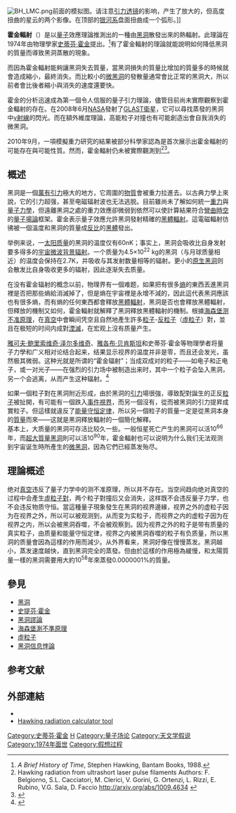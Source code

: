 {{multiple issues|
{{expand|time=2015-02-24T11:37:30+00:00}}
{{expert|time=2015-02-24T11:37:30+00:00}}
{{Refimprove|time=2018-03-17T13:08:58+00:00}}
}}
{{noteTA|G1=Physics}}
[[File:BH_LMC.png|thumb]]前面的模拟图。请注意[[引力透镜|引力透镜]]的影响，产生了放大的，但高度扭曲的星云的两个影像。在顶部的[[银河系|银河系]]盘面扭曲成一个弧形。]]

'''霍金輻射'''（{{lang-en|'''Hawking radiation'''}}）是以[[量子|量子]]效應理論推測出的一種由[[黑洞|黑洞]]散發出來的熱輻射。此理論在1974年由物理學家[[史蒂芬·霍金|史蒂芬·霍金]]提出。<ref>''A Brief History of Time'', Stephen Hawking, Bantam Books, 1988.</ref>有了霍金輻射的理論就能說明如何降低黑洞的質量而導致黑洞蒸散的現象。

而因為霍金輻射能夠讓黑洞失去質量，當黑洞損失的質量比增加的質量多的時候就會造成縮小，最終消失。而比較小的[[微黑洞|微黑洞]]的發散量通常會比正常的黑洞大，所以前者會比後者縮小與消失的速度還要快。

霍金的分析迅速成為第一個令人信服的量子引力理論，儘管目前尚未實際觀察到霍金輻射的存在。在2008年6月[[NASA|NASA]]發射了[[費米伽瑪射線空間望遠鏡|GLAST衛星]]，它可以尋找蒸發的黑洞中[[γ射線|γ射線]]的閃光。而在額外維度理論，高能粒子对撞也有可能創造出會自我消失的微黑洞。

2010年9月，一項模擬重力研究的結果被部分科學家認為是首次展示出霍金輻射的可能存在與可能性質。然而，霍金輻射仍未被實際觀測到<ref name="Milanoguys">Hawking radiation from ultrashort laser pulse filaments Authors: F. Belgiorno, S.L. Cacciatori, M. Clerici, V. Gorini, G. Ortenzi, L. Rizzi, E. Rubino, V.G. Sala, D. Faccio http://arxiv.org/abs/1009.4634 {{Wayback|url=http://arxiv.org/abs/1009.4634 |date=20210126000529 }}</ref><ref>{{cite web|title=Ultrafast Laser Pulse Makes Desktop Black Hole Glow|work=[[Wired_(magazine)|Wired]]|date=29 September 2010|author=Lisa Grossman|url=http://www.wired.com/wiredscience/2010/09/hawking-radiation-in-the-lab/|accessdate=30 April 2012|archive-date=2014-02-17|archive-url=https://web.archive.org/web/20140217072158/http://www.wired.com/wiredscience/2010/09/hawking-radiation-in-the-lab/|dead-url=no}}</ref>。

== 概述 ==
黑洞是一個[[萬有引力|萬有引力]]極大的地方，它周圍的[[物質|物質]]會被重力拉進去。以古典力學上來說，它的引力超强，甚至电磁辐射波也无法逃脱。目前雖尚未了解如何統一[[重力|重力]]與[[量子力學|量子力學]]，但遠離黑洞之處的重力效應卻微弱到依然可以使計算結果符合[[彎曲時空|彎曲時空]]的[[量子場論|量子場論]]框架。霍金表示量子效應允許黑洞發射精確的[[黑體輻射|黑體輻射]]。這電磁輻射彷彿被一個溫度和黑洞的質量成[[反比|反比]]的[[黑體|黑體]]發出。

举例来说，一[[太阳质量|太阳质量]]的黑洞的温度仅有60nK；事实上，黑洞会吸收比自身发射要多得多的[[宇宙微波背景辐射|宇宙微波背景辐射]]。一个质量为4.5×10<sup>22</sup> kg的黑洞（与月球质量相近）的温度会保持在2.7K，并吸收与其发射数量相等的辐射。更小的[[原生黑洞|原生黑洞]]则会散发比自身吸收更多的辐射，因此逐渐失去质量。

在没有霍金辐射的概念以前，物理界有一個难题，如果把有很多[[熵|熵]]的東西丟進黑洞裡是否把那些熵給消滅掉了，但是熵在宇宙裡是永增不減的，因此這代表黑洞應該也有很多熵，而有熵的任何東西都會釋放[[黑體輻射|黑體輻射]]，黑洞是否也會釋放黑體輻射，但釋放的機制又如何，霍金輻射就解釋了黑洞釋放黑體輻射的機制。根據[[海森堡测不准原理|海森堡测不准原理]]，在[[真空|真空]]中會瞬间凭空且自然地產生許多[[粒子|粒子]]-[[反粒子|反粒子]]（[[虛粒子|虛粒子]]）對，並且在极短的时间内成對[[湮滅|湮滅]]，在宏观上沒有质量产生。

[[雅可夫·泽尔多维奇|雅可夫·鲍里索维奇·泽尔多维奇]]、[[貝肯斯坦|雅各布·贝肯斯坦]]和史蒂芬·霍金等物理學者将量子力學和广义相对论结合起来，结果显示视界的温度并非是零，而且还会发光，虽然极其微弱。这种光就是所谓的“霍金辐射”；当成双成对的粒子——如电子和正电子，或一对光子——在强烈的引力场中被制造出来时，其中一个粒子会坠入黑洞，另一个会逃离，从而产生这种辐射。<ref name="Thorne1994">{{cite book|author=Kip S. Thorne|title=Black Holes and Time Warps: Einstein's Outrageous Legacy|year=1994|publisher=W.W. Norton|isbn=978-0-393-31276-8}}</ref>{{rp|413ff}}

如果一個粒子對在黑洞附近形成，由於黑洞的[[引力|引力]]場很強，導致配對誕生的正反[[粒子|粒子]]被扯開，有可能有一個跌入[[事件視界|事件視界]]，而另一個沒有，從而被黑洞的引力提昇成實粒子。但這樣就違反了[[能量守恒定律|能量守恒定律]]，所以另一個粒子的質量一定是從黑洞本身的[[質量|質量]]而來——这就是黑洞釋放輻射的一個簡化解釋。<br>  

基本上，大质量的黑洞可存活比较久一些。一般恒星死亡产生的黑洞可以活10<sup>66</sup>年，而[[超大質量黑洞|超大質量黑洞]]則可以活10<sup>90</sup>年，霍金輻射也可以说明为什么我们无法观测到宇宙诞生時所產生的[[微黑洞|微黑洞]]，因為它們已經蒸发殆尽。

==理論概述==
绝对[[真空|真空]]违反了量子力学中的测不准原理，所以并不存在。当空间趋向绝对真空的过程中会產生[[虛粒子|虛粒子對]]，两个粒子對撞后又会消失，这样既不会违反量子力学，也不会违反物质守恒。當這種量子現象發生在黑洞的视界邊緣，视界之外的虚粒子因为在视界之外，所以可以被观测到，从而变为实粒子，而视界之内的虚粒子因为在视界之内，所以会被黑洞吞噬，不会被观察到。因为视界之外的粒子是带有质量的真实粒子，由质量和能量守恒定律，视界之内被黑洞吞噬的粒子有负质量，所以黑洞的质量會因為這樣的作用而減少。从外界看来，黑洞好像在慢慢蒸发。黑洞越小，蒸发速度越快，直到黑洞完全的蒸發。但由於這樣的作用極為緩慢，和太陽質量一樣的黑洞需要用大約10<sup>58</sup>年來蒸發0.0000001%的質量。

==參見==
{{portal box|天文学|物理}}
*[[黑洞|黑洞]]
*[[史提芬·霍金|史提芬·霍金]]
*[[黑洞謬論|黑洞謬論]]
*[[海森堡測不準原理|海森堡測不準原理]]
*[[虛粒子|虛粒子]]
*[[黑洞信息悖論|黑洞信息悖論]]

==参考文献==
{{Reflist}}

==外部連結==
*
*[http://xaonon.dyndns.org/hawking/ Hawking radiation calculator tool] {{Wayback|url=http://xaonon.dyndns.org/hawking/ |date=20081014010322 }}

{{Quantum gravity}}

[[Category:史蒂芬·霍金|Category:史蒂芬·霍金]]
[[Category:黑洞|H]]
[[Category:量子场论|Category:量子场论]]
[[Category:天文学假说|Category:天文学假说]]
[[Category:1974年面世|Category:1974年面世]]
[[Category:假想过程|Category:假想过程]]